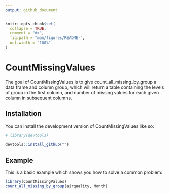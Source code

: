 ```yaml
---
output: github_document
---
```


<!-- README.md is generated from README.Rmd. Please edit that file -->

```r
knitr::opts_chunk$set(
  collapse = TRUE,
  comment = "#>",
  fig.path = "man/figures/README-",
  out.width = "100%"
)
```

# CountMissingValues

<!-- badges: start -->
<!-- badges: end -->

The goal of CountMissingValues is to give count_all_missing_by_group a data frame and column group, which will return a table containing the levels of group in the first column, and number of missing values for each given column in subsequent columns.

## Installation

You can install the development version of CountMissingValues like so:

``` r
# library(devtools)

devtools::install_github("")
```

## Example

This is a basic example which shows you how to solve a common problem:

```r
library(CountMissingValues)
count_all_missing_by_group(airquality, Month)
```


